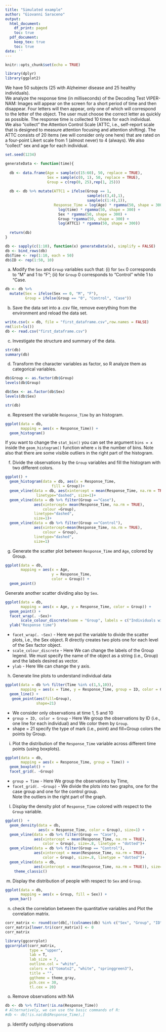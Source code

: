 ```yaml
---
title: "Simulated example"
author: "Giovanni Saraceno"
output:
  html_document:
    df_print: paged
    toc: true
  pdf_document:
    keep_tex: true
    toc: true
date: ''
---
```


```r
knitr::opts_chunk$set(echo = TRUE)
```
```r
library(dplyr)
library(ggplot2)
```

We have 50 subjects (25 with Alzheimer disease and 25 healthy individuals). \
We analyze the response time (in milliseconds) of the Decoding Test VIPER-NAM: Images will appear on the screen for a short period of time and then disappear. Four letters will then appear, only one of which will correspond to the letter of the object. The user must choose the correct letter as quickly as possible. The response time is collected 10 times for each individual. \
We also “collect” the Attention Control Scale (ATTC, i.e., self-report scale that is designed to measure attention focusing and attention shifting). The ATTC consists of 20 items (we will consider only one here) that are rated on a four-point Likert scale from 1 (almost never) to 4 (always).
We also “collect” sex and age for each individual.
```r
set.seed(1234)

generateData <- function(time){
  
  db <- data.frame(Age = sample(c(15:60), 50, replace = TRUE),
                   Sex = sample(c(0, 1), 50, replace = TRUE),
                   Group = c(rep(0, 25),rep(1, 25)))
  
  db <- db %>% mutate(ATTC1 = ifelse(Group == 1, 
                                     sample(c(3,4),1), 
                                     sample(c(1:4),1)),
                      Response_Time = log(Age) * rgamma(50, shape = 300) +
                        log(time) * rgamma(50, shape = 300) + 
                        Sex * rgamma(50, shape = 300) + 
                        Group *rgamma(50, shape = 300) + 
                        log(ATTC1) * rgamma(50, shape = 300))
  
  return(db)
}

db <- sapply(c(1:10), function(x) generateData(x), simplify = FALSE)
db <- bind_rows(db)
db$Time <- rep(1:10, each = 50)
db$ID <- rep(1:50, 10)
```

a. Modify the `Sex` and `Group` variables such that: (i) for `Sex` 0 corresponds to "M" and 1 to "F"; (ii) for `Group` 0 corresponds to "Control" while 1 to "Case.
```r
db <- db %>%
  mutate(Sex = ifelse(Sex == 0, "M", "F"),
         Group = ifelse(Group == "0", "Control", "Case"))
```

b. Save the data set into a .csv file, remove everything from the environment and reload the data set.
```r
write.csv(x = db, file = "first_dataframe.csv",row.names = FALSE)
rm(list=ls())
db <- read.csv("first_dataframe.csv")
```

c. Investigate the structure and summary of the data.
```r
str(db) 
summary(db)
```

d. Transform the character variables as factor, so R analyze them as categorical variables.
```r
db$Group <- as.factor(db$Group) 
levels(db$Group)

db$Sex <- as.factor(db$Sex)
levels(db$Sex)

str(db)
```

e.  Represent the variable `Response_Time` by an histogram.
```r
ggplot(data = db, 
       mapping = aes(x = Response_Time)) + 
  geom_histogram()
```
If you want to change the `stat_bin()` you can set the argument `bins = x` inside the `geom_histogram()` function where `x` is the number of bins.
Note also that there are some visible outliers in the right part of the histogram.

f. Divide the observations by the `Group` variables and fill the histogram with two different colors.
```r
ggplot() + 
  geom_histogram(data = db, aes(x = Response_Time,  
                     fill = Group))+
  geom_vline(data = db, aes(xintercept = mean(Response_Time, na.rm = TRUE)),
              linetype="dashed", size=1)+
  geom_vline(data = db %>% filter(Group =="Case"), 
             aes(xintercept= mean(Response_Time, na.rm = TRUE), 
                 colour =Group),
             linetype="dashed", 
             size=1)+
  geom_vline(data = db %>% filter(Group =="Control"),
             aes(xintercept=mean(Response_Time, na.rm = TRUE), 
                 colour = Group),
             linetype="dashed", 
             size=1)
```
 
g. Generate the scatter plot between `Response_Time` and `Age`, colored by Group.
```r
ggplot(data = db, 
       mapping = aes(x = Age, 
                     y = Response_Time, 
                     color = Group)) + 
  geom_point()
```
Generate another scatter dividing also by `Sex`.
```r
ggplot(data = db, 
       mapping = aes(x = Age, y = Response_Time, color = Group)) + 
  geom_point() +
  facet_wrap(. ~Sex)+
       scale_colour_discrete(name = "Group", labels = c("Individuals with Alzeihmer disease", "Healthy individuals")) +
  ylab("Response time")
```   
- `facet_wrap(. ~Sex)` - Here we put the variable to divide the scatter plots, i.e., the Sex object. R directly creates two plots one for each level of the Sex factor object.
- `scale_colour_discrete` - Here We can change the labels of the Group legend. We must specify the name of the object as a string (i.e., Group) and the labels desired as vector.
- `ylab` - Here We can change the y axis.

h. Generate line plots to understand individual data
```r
ggplot(data = db %>% filter(Time %in% c(1,5,10)), 
       mapping = aes(x = Time, y = Response_Time, group = ID, color = Group)) + 
  geom_line() +
   geom_point(aes(fill=Group),
              shape=21)
```
- We consider only observations at time 1, 5  and 10
- `group = ID, color = Group` - Here We group the observations by ID (i.e., one line for each individual) and We color them by `Group`.
- shape = 21 specify the type of mark (i.e., point) and fill=Group colors the points by Group.

i. Plot the distribution of the `Response_Time` variable across different time points (using boxplots).
```r
ggplot(data = db, 
       mapping = aes(x = Response_Time, group = Time)) + 
  geom_boxplot() + 
  facet_grid(. ~Group)
```

- `group = Time` - Here We group the observations by Time,
- `facet_grid(. ~Group)` - We divide the plots into two graphs, one for the case group and one for the control group. \
Note the outliers in the right part of the graph.

l. Display the density plot of `Response_Time` colored with respect to the `Group` variable.
```r
ggplot()  +
  geom_density(data = db,
               aes(x = Response_Time, color = Group), size=1) +
  geom_vline(data = db %>% filter(Group == "Case"), 
             aes(xintercept = mean(Response_Time, na.rm = TRUE), 
                 color = Group), size=.8, linetype = "dotted")+
  geom_vline(data = db %>% filter(Group == "Control"), 
             aes(xintercept = mean(Response_Time, na.rm = TRUE), 
                 color = Group), size=.8, linetype = "dotted")+
  geom_vline(data = db, 
             aes(xintercept = mean(Response_Time, na.rm = TRUE)), size=.8, linetype = "dashed") +
    theme_classic()
```

m. Display the distribution of people with respect to `Sex` and `Group`.
```r
ggplot(data = db, 
       mapping = aes(x = Group, fill = Sex)) + 
  geom_bar()
```

n. check the correlation between the quantitative variables and Plot the correlation matrix.
```r
corr_matrix <- round(cor(db[,!(colnames(db) %in% c("Sex", "Group", "ID"))], use = "complete.obs"), 2)
corr_matrix[lower.tri(corr_matrix)] <- 0
corr_matrix

library(ggcorrplot)                                             
ggcorrplot(corr_matrix, 
           type = "upper", 
           lab = T, 
           lab_size = 7, 
           outline.col = "white", 
           colors = c("tomato2", "white", "springgreen3"), 
           title = "", 
           ggtheme = theme_gray, 
           pch.cex = 30, 
           tl.cex = 20)
```

o. Remove observations with NA
```r
db <- db %>% filter(!is.na(Response_Time))
# Alternatively, we can use the basic commands of R:
#db <- db[!is.na(db$Response_Time),]
```

p. Identify outlying observations